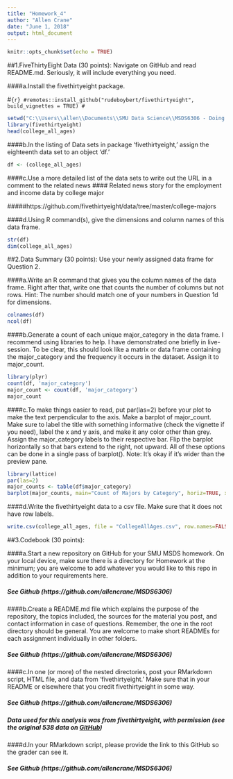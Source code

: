 ---
title: "Homework_4"
author: "Allen Crane"
date: "June 1, 2018"
output: html_document
---

```{r setup, include=FALSE}
knitr::opts_chunk$set(echo = TRUE)
```


##1.FiveThirtyEight Data (30 points): Navigate on GitHub and read README.md. Seriously, it will include everything you need. 

####a.Install the fivethirtyeight package.

#```{r}
#remotes::install_github("rudeboybert/fivethirtyeight", build_vignettes = TRUE)
#```

```{r}
setwd("C:\\Users\\allen\\Documents\\SMU Data Science\\MSDS6306 - Doing Data Science\\Lecture 4")
library(fivethirtyeight)
head(college_all_ages)
```

####b.In the listing of Data sets in package 'fivethirtyeight,' assign the eighteenth data set to an object 'df.'

```{r}
df <- (college_all_ages)
```

####c.Use a more detailed list of the data sets to write out the URL in a comment to the related news 
#### Related news story for the employment and income data by college major 

#####https://github.com/fivethirtyeight/data/tree/master/college-majors


####d.Using R command(s), give the dimensions and column names of this data frame.

```{r}
str(df)
dim(college_all_ages)
```

##2.Data Summary (30 points): Use your newly assigned data frame for Question 2. 

####a.Write an R command that gives you the column names of the data frame.  Right after that, write one that counts the number of columns but not rows.  Hint: The number should match one of your numbers in Question 1d for dimensions.

```{r}
colnames(df)
ncol(df)
```

####b.Generate a count of each unique major_category in the data frame.  I recommend using libraries to help.  I have demonstrated one briefly in live-session.  To be clear, this should look like a matrix or data frame containing the major_category and the frequency it occurs in the dataset.  Assign it to major_count.

```{r}
library(plyr)
count(df, 'major_category')
major_count <- count(df, 'major_category')
major_count
```

####c.To make things easier to read, put par(las=2) before your plot to make the text perpendicular to the axis.  Make a barplot of major_count.  Make sure to label the title with something informative (check the vignette if you need), label the x and y axis, and make it any color other than grey.  Assign the major_category labels to their respective bar.  Flip the barplot horizontally so that bars extend to the right, not upward.  All of these options can be done in a single pass of barplot(). Note: It's okay if it's wider than the preview pane.

```{r}
library(lattice)
par(las=2)
major_counts <- table(df$major_category)
barplot(major_counts, main="Count of Majors by Category", horiz=TRUE, xlab="Major", ylab="Frequency", col="darkblue")
```

####d.Write the fivethirtyeight data to a csv file.  Make sure that it does not have row labels.

```{r}
write.csv(college_all_ages, file = "CollegeAllAges.csv", row.names=FALSE)
```

##3.Codebook (30 points): 

####a.Start a new repository on GitHub for your SMU MSDS homework.  On your local device, make sure there is a directory for Homework at the minimum; you are welcome to add whatever you would like to this repo in addition to your requirements here.

##### See Github (https://github.com/allencrane/MSDS6306)

####b.Create a README.md file which explains the purpose of the repository, the topics included, the sources for the material you post, and contact information in case of questions. Remember, the one in the root directory should be general.  You are welcome to make short READMEs for each assignment individually in other folders.

##### See Github (https://github.com/allencrane/MSDS6306)

####c.In one (or more) of the nested directories, post your RMarkdown script, HTML file, and data from 'fivethirtyeight.'  Make sure that in your README or elsewhere that you credit fivethirtyeight in some way.

##### See Github (https://github.com/allencrane/MSDS6306)
##### Data used for this analysis was from fivethirtyeight, with permission (see the original 538 data on [GitHub](https://github.com/fivethirtyeight/data))

####d.In your RMarkdown script, please provide the link to this GitHub so the grader can see it.

##### See Github (https://github.com/allencrane/MSDS6306)